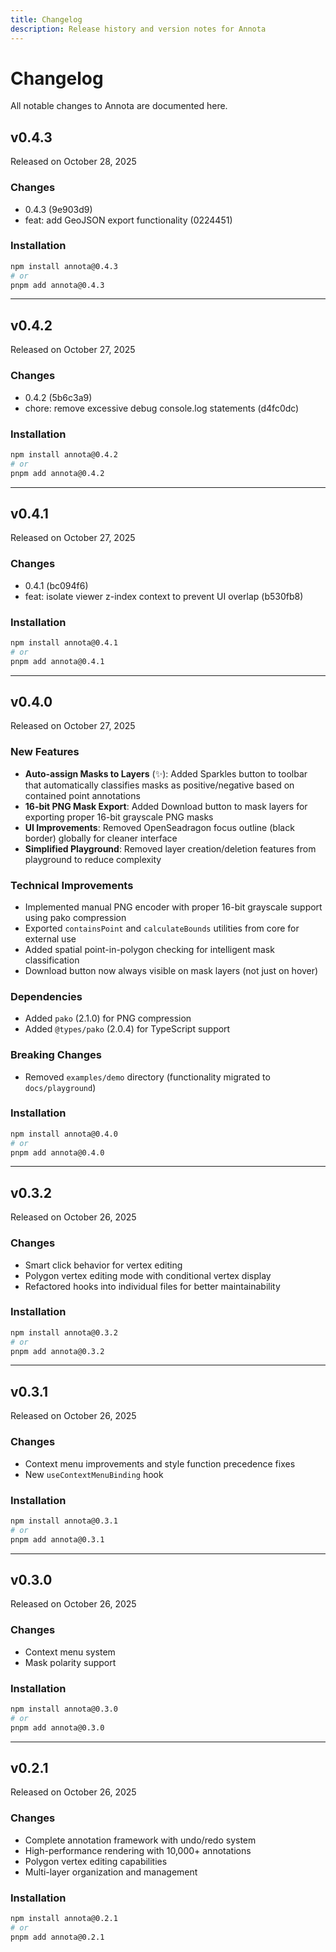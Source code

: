 ```yaml
---
title: Changelog
description: Release history and version notes for Annota
---
```


# Changelog

All notable changes to Annota are documented here.

## v0.4.3

Released on October 28, 2025

### Changes

- 0.4.3 (9e903d9)
- feat: add GeoJSON export functionality (0224451)

### Installation

```bash
npm install annota@0.4.3
# or
pnpm add annota@0.4.3
```

---

## v0.4.2

Released on October 27, 2025

### Changes

- 0.4.2 (5b6c3a9)
- chore: remove excessive debug console.log statements (d4fc0dc)

### Installation

```bash
npm install annota@0.4.2
# or
pnpm add annota@0.4.2
```

---

## v0.4.1

Released on October 27, 2025

### Changes

- 0.4.1 (bc094f6)
- feat: isolate viewer z-index context to prevent UI overlap (b530fb8)

### Installation

```bash
npm install annota@0.4.1
# or
pnpm add annota@0.4.1
```

---

## v0.4.0

Released on October 27, 2025

### New Features

- **Auto-assign Masks to Layers** (✨): Added Sparkles button to toolbar that automatically classifies masks as positive/negative based on contained point annotations
- **16-bit PNG Mask Export**: Added Download button to mask layers for exporting proper 16-bit grayscale PNG masks
- **UI Improvements**: Removed OpenSeadragon focus outline (black border) globally for cleaner interface
- **Simplified Playground**: Removed layer creation/deletion features from playground to reduce complexity

### Technical Improvements

- Implemented manual PNG encoder with proper 16-bit grayscale support using pako compression
- Exported `containsPoint` and `calculateBounds` utilities from core for external use
- Added spatial point-in-polygon checking for intelligent mask classification
- Download button now always visible on mask layers (not just on hover)

### Dependencies

- Added `pako` (2.1.0) for PNG compression
- Added `@types/pako` (2.0.4) for TypeScript support

### Breaking Changes

- Removed `examples/demo` directory (functionality migrated to `docs/playground`)

### Installation

```bash
npm install annota@0.4.0
# or
pnpm add annota@0.4.0
```

---

## v0.3.2

Released on October 26, 2025

### Changes

- Smart click behavior for vertex editing
- Polygon vertex editing mode with conditional vertex display
- Refactored hooks into individual files for better maintainability

### Installation

```bash
npm install annota@0.3.2
# or
pnpm add annota@0.3.2
```

---

## v0.3.1

Released on October 26, 2025

### Changes

- Context menu improvements and style function precedence fixes
- New `useContextMenuBinding` hook

### Installation

```bash
npm install annota@0.3.1
# or
pnpm add annota@0.3.1
```

---

## v0.3.0

Released on October 26, 2025

### Changes

- Context menu system
- Mask polarity support

### Installation

```bash
npm install annota@0.3.0
# or
pnpm add annota@0.3.0
```

---

## v0.2.1

Released on October 26, 2025

### Changes

- Complete annotation framework with undo/redo system
- High-performance rendering with 10,000+ annotations
- Polygon vertex editing capabilities
- Multi-layer organization and management

### Installation

```bash
npm install annota@0.2.1
# or
pnpm add annota@0.2.1
```
